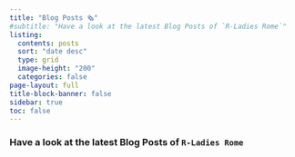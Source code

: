 ```yaml
---
title: "Blog Posts 🗞️"
#subtitle: "Have a look at the latest Blog Posts of `R-Ladies Rome`"
listing:
  contents: posts
  sort: "date desc"
  type: grid
  image-height: "200"
  categories: false
page-layout: full
title-block-banner: false
sidebar: true
toc: false
---
```


### Have a look at the latest Blog Posts of `R-Ladies Rome`